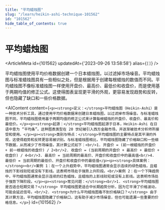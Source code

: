 ```yaml
---
title: "平均蜡烛图"
slug: "/learn/heikin-ashi-technique-101562"
id: "101562"
hide_table_of_contents: true
---
```



# 平均蜡烛图

<ArticleMeta id={101562} updatedAt={'2023-09-26 13:58:58'} alias={`[]`} />
<div className='border-solid border-b border-t-0 my-4 border-[var(--ifm-color-gray-300)]' />

平均蜡烛图使用平均价格数据创建一个日本蜡烛图，以过滤掉市场噪音。平均蜡烛图与标准蜡烛图具有一些相似之处，但是根据用于创建每根蜡烛的数值而不同。平均蜡烛图不像标准蜡烛图一样使用开盘价、最高价、最低价和收盘价，而是使用基于两期均值的修正公式。这使得图表呈现更平滑的外观，更容易发现趋势和反转，但也隐藏了缺口和一些价格数据。

<AIContent content={`<p><strong>定义：</strong>平均蜡烛图（Heikin-Ashi）是一种技术分析工具，通过使用平均价格数据来创建日本蜡烛图，以过滤掉市场噪音。与标准蜡烛图不同，平均蜡烛图使用基于两期均值的修正公式来计算每根蜡烛的开盘价、收盘价、最高价和最低价。</p><p><strong>起源：</strong>平均蜡烛图起源于日本，Heikin-Ashi 在日语中意为 “平均条”。这种图表类型在 20 世纪被引入西方金融市场，并逐渐被技术分析师所接受和使用。</p><p><strong>类别与特点：</strong>平均蜡烛图的主要特点是其平滑的外观，这使得趋势和反转更容易被识别。与标准蜡烛图相比，平均蜡烛图隐藏了价格缺口和一些细节数据，从而减少了市场噪音。其计算公式如下：<br/>1. 开盘价 = (前一根蜡烛的开盘价 + 前一根蜡烛的收盘价) / 2<br/>2. 收盘价 = (当前周期的开盘价 + 最高价 + 最低价 + 收盘价) / 4<br/>3. 最高价 = 当前周期的最高价、开盘价和收盘价中的最高值<br/>4. 最低价 = 当前周期的最低价、开盘价和收盘价中的最低值</p><p><strong>具体案例：</strong><br/>案例 1：在一个上升趋势中，平均蜡烛图通常会显示连续的绿色蜡烛，且蜡烛的下影线较短或没有下影线。这表明市场处于强势上升阶段。<br/>案例 2：在一个下降趋势中，平均蜡烛图通常会显示连续的红色蜡烛，且蜡烛的上影线较短或没有上影线。这表明市场处于强势下降阶段。</p><p><strong>常见问题：</strong><br/>1. <strong>平均蜡烛图是否适合短期交易？</strong> 平均蜡烛图更适合中长期趋势分析，因为它平滑了价格波动，可能会延迟信号。<br/>2. <strong>为什么平均蜡烛图看不到价格缺口？</strong> 由于其计算方法，平均蜡烛图隐藏了价格缺口，这有助于减少市场噪音，但也可能遗漏一些重要的价格信息。</p>`} id={101562} />
